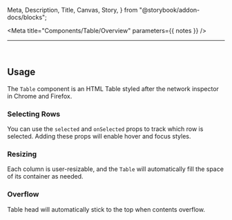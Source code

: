   Meta,
  Description,
  Title,
  Canvas,
  Story,
} from "@storybook/addon-docs/blocks";


<Meta title="Components/Table/Overview" parameters={{ notes }} />

<Title>@devtools-ds/table</Title>

---

<ShieldRow>
  <Version
    current={version}
    url="https://github.com/intuit/devtools-ds/tree/master/components/Table/CHANGELOG.md"
  />
</ShieldRow>

<Description />

<br />

## Usage

The `Table` component is an HTML Table styled after the network inspector in Chrome and Firefox.

<Canvas>
  <Story id="components-table-features--basic-usage" />
</Canvas>

### Selecting Rows

You can use the `selected` and `onSelected` props to track which row is selected.
Adding these props will enable hover and focus styles.

<Canvas>
  <Story id="components-table-features--selected-row" />
</Canvas>

### Resizing

Each column is user-resizable, and the `Table` will automatically fill the space of its container as needed.

<Canvas>
  <Story id="components-table-features--in-container" />
</Canvas>

### Overflow

Table head will automatically stick to the top when contents overflow.

<Canvas>
  <Story id="components-table-features--height-overflow" />
</Canvas>
